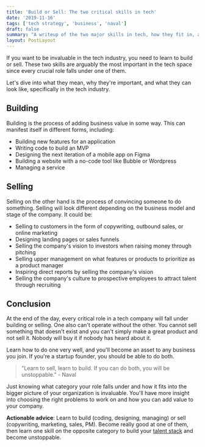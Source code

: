 ```yaml
---
title: 'Build or Sell: The two critical skills in tech'
date: '2019-11-16'
tags: ['tech strategy', 'business', 'naval']
draft: false
summary: "A writeup of the two major skills in tech, how they fit in, and why they're important."
layout: PostLayout
---
```


If you want to be invaluable in the tech industry, you need to learn to build or sell. These two skills are arguably the most important in the tech space since every crucial role falls under one of them.

Let's dive into what they mean, why they're important, and what they can look like, specifically in the tech industry.

## Building

Building is the process of adding business value in some way. This can manifest itself in different forms, including:

- Building new features for an application
- Writing code to build an MVP
- Designing the next iteration of a mobile app on Figma
- Building a website with a no-code tool like Bubble or Wordpress
- Managing a service

## Selling

Selling on the other hand is the process of convincing someone to do something. Selling will look different depending on the business model and stage of the company. It could be:

- Selling to customers in the form of copywriting, outbound sales, or online marketing
- Designing landing pages or sales funnels
- Selling the company's vision to investors when raising money through pitching
- Selling upper management on what features or products to prioritize as a product manager
- Inspiring direct reports by selling the company's vision
- Selling the company's culture to prospective employees to attract talent through recruiting

## Conclusion

At the end of the day, every critical role in a tech company will fall under building or selling. One also can't operate without the other. You cannot sell something that doesn't exist and you can't simply make a great product and not sell it. Nobody will buy it if nobody has heard about it.

Learn how to do one very well, and you'll become an asset to any business you join. If you're a startup founder, you should be able to do both.

> "Learn to sell, learn to build. If you can do both, you will be unstoppable." - Naval

Just knowing what category your role falls under and how it fits into the bigger picture of your organization is invaluable. You'll have more insight into choosing the right problems to work on and how you can add value to your company.

**Actionable advice**: Learn to build (coding, designing, managing) or sell (copywriting, marketing, sales, PM). Become really good at one of them, then learn one skill on the opposite category to build your [talent stack](https://www.elmghari.com/talent-stack/) and become unstoppable.
